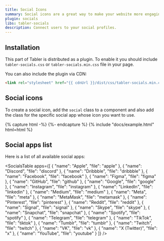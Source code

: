 ```yaml
---
title: Social Icons
summary: Social icons are a great way to make your website more engaging and user-friendly. You can use social icons to help users quickly find your social media profiles and connect with you.
plugin: socials
libs: tabler-socials
description: Connect users to your social profiles.
---
```


## Installation

This part of Tabler is distributed as a plugin. To enable it you should include `tabler-socials.css` or `tabler-socials.min.css` file in your page.

You can also include the plugin via CDN:

```html
<link rel="stylesheet" href="{{ cdnUrl }}/dist/css/tabler-socials.min.css" />
```

## Social icons

To create a social icon, add the `social` class to a component and also add the class for the specific social app whose icon you want to use.

{% capture html -%}
<span class="social social-app-facebook"></span>
<span class="social social-app-x"></span>
<span class="social social-app-instagram"></span>
{%- endcapture %}
{% include "docs/example.html" html=html %}

## Social apps list

Here is a list of all available social apps:

<SocialsTable apps={[
  {
    "name": "Apple",
    "file": "apple"
  },
  {
    "name": "Discord",
    "file": "discord"
  },
  {
    "name": "Dribbble",
    "file": "dribbble"
  },
  {
    "name": "Facebook",
    "file": "facebook"
  },
  {
    "name": "Figma",
    "file": "figma"
  },
  {
    "name": "GitHub",
    "file": "github"
  },
  {
    "name": "Google",
    "file": "google"
  },
  {
    "name": "Instagram",
    "file": "instagram"
  },
  {
    "name": "LinkedIn",
    "file": "linkedin"
  },
  {
    "name": "Medium",
    "file": "medium"
  },
  {
    "name": "Meta",
    "file": "meta"
  },
  {
    "name": "MetaMask",
    "file": "metamask"
  },
  {
    "name": "Pinterest",
    "file": "pinterest"
  },
  {
    "name": "Reddit",
    "file": "reddit"
  },
  {
    "name": "Signal",
    "file": "signal"
  },
  {
    "name": "Skype",
    "file": "skype"
  },
  {
    "name": "Snapchat",
    "file": "snapchat"
  },
  {
    "name": "Spotify",
    "file": "spotify"
  },
  {
    "name": "Telegram",
    "file": "telegram"
  },
  {
    "name": "TikTok",
    "file": "tiktok"
  },
  {
    "name": "Tumblr",
    "file": "tumblr"
  },
  {
    "name": "Twitch",
    "file": "twitch"
  },
  {
    "name": "VK",
    "file": "vk"
  },
  {
    "name": "X (Twitter)",
    "file": "x"
  },
  {
    "name": "YouTube",
    "file": "youtube"
  }
]} />

